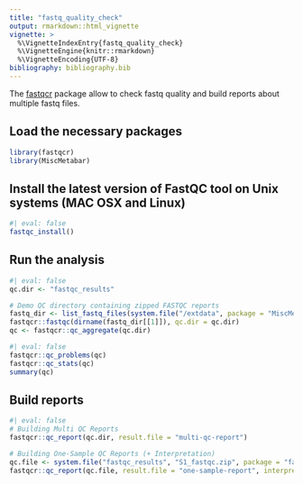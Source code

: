 ```yaml
---
title: "fastq_quality_check"
output: rmarkdown::html_vignette
vignette: >
  %\VignetteIndexEntry{fastq_quality_check}
  %\VignetteEngine{knitr::rmarkdown}
  %\VignetteEncoding{UTF-8}
bibliography: bibliography.bib
---
```


The [fastqcr](https://github.com/kassambara/fastqcr) package allow to check fastq quality and build reports about multiple fastq files.


## Load the necessary packages 
```r
library(fastqcr)
library(MiscMetabar)
```

## Install the latest version of FastQC tool on Unix systems (MAC OSX and Linux)

```r
#| eval: false
fastqc_install()
```

## Run the analysis

```r
#| eval: false
qc.dir <- "fastqc_results"

# Demo QC directory containing zipped FASTQC reports
fastq_dir <- list_fastq_files(system.file("/extdata", package = "MiscMetabar"))
fastqcr::fastqc(dirname(fastq_dir[[1]]), qc.dir = qc.dir)
qc <- fastqcr::qc_aggregate(qc.dir)
```

```r
#| eval: false
fastqcr::qc_problems(qc)
fastqcr::qc_stats(qc)
summary(qc)
```

## Build reports

```r
#| eval: false
# Building Multi QC Reports
fastqcr::qc_report(qc.dir, result.file = "multi-qc-report")

# Building One-Sample QC Reports (+ Interpretation)
qc.file <- system.file("fastqc_results", "S1_fastqc.zip", package = "fastqcr")
fastqcr::qc_report(qc.file, result.file = "one-sample-report", interpret = TRUE)
```

